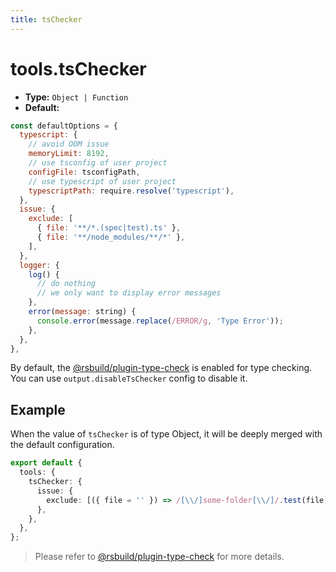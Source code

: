```yaml
---
title: tsChecker
---
```


# tools.tsChecker

- **Type:** `Object | Function`
- **Default:**

```js
const defaultOptions = {
  typescript: {
    // avoid OOM issue
    memoryLimit: 8192,
    // use tsconfig of user project
    configFile: tsconfigPath,
    // use typescript of user project
    typescriptPath: require.resolve('typescript'),
  },
  issue: {
    exclude: [
      { file: '**/*.(spec|test).ts' },
      { file: '**/node_modules/**/*' },
    ],
  },
  logger: {
    log() {
      // do nothing
      // we only want to display error messages
    },
    error(message: string) {
      console.error(message.replace(/ERROR/g, 'Type Error'));
    },
  },
},
```

By default, the [@rsbuild/plugin-type-check](https://github.com/rspack-contrib/rsbuild-plugin-type-check) is enabled for type checking. You can use `output.disableTsChecker` config to disable it.

## Example

When the value of `tsChecker` is of type Object, it will be deeply merged with the default configuration.

```ts
export default {
  tools: {
    tsChecker: {
      issue: {
        exclude: [({ file = '' }) => /[\\/]some-folder[\\/]/.test(file)],
      },
    },
  },
};
```

> Please refer to [@rsbuild/plugin-type-check](https://github.com/rspack-contrib/rsbuild-plugin-type-check) for more details.
